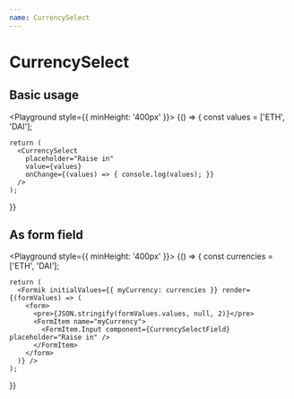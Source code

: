 ```yaml
---
name: CurrencySelect
---
```




# CurrencySelect

<PropsTable of={CurrencySelect} />

## Basic usage

<Playground style={{ minHeight: '400px' }}>
  {() => {
    const values = ['ETH', 'DAI'];

    return (
      <CurrencySelect
        placeholder="Raise in"
        value={values}
        onChange={(values) => { console.log(values); }}
      />
    );

}}

</Playground>

## As form field

<PropsTable of={CurrencySelectField} />

<Playground style={{ minHeight: '400px' }}>
  {() => {
    const currencies = ['ETH', 'DAI'];

    return (
      <Formik initialValues={{ myCurrency: currencies }} render={(formValues) => (
        <form>
          <pre>{JSON.stringify(formValues.values, null, 2)}</pre>
          <FormItem name="myCurrency">
            <FormItem.Input component={CurrencySelectField} placeholder="Raise in" />
          </FormItem>
        </form>
      )} />
    );

}}

</Playground>

